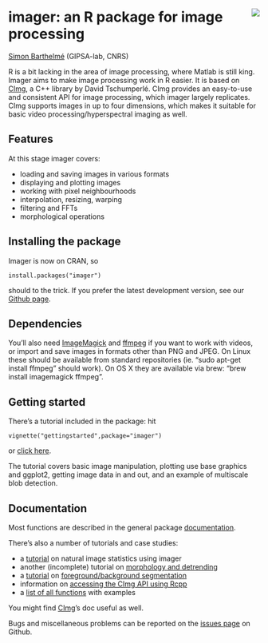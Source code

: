 <!-- --- -->
<!-- title: "imager: an R package for image processing" -->
<!-- --- -->

<div id="header">
<p><img src="warped_parrots_small.png" style="float: right; margin-left: 20px;" /></p>
<h1 class="title">imager: an R package for image processing</h1>

</div>


[Simon Barthelmé](http://sites.google.com/site/simonbarthelme) (GIPSA-lab, CNRS) 

<!-- <img src="warped_parrots_small.png" style="float: right; margin-left: 20px;" /> -->


R is a bit lacking in the area of image processing, where Matlab is still king. Imager aims to make image processing work in R easier. It is based on [CImg](http://cimg.sourceforge.net/), a C++ library by David Tschumperlé. CImg provides an easy-to-use and consistent API for image processing, which imager largely replicates. CImg supports images in up to four dimensions, which makes it suitable for basic video processing/hyperspectral imaging as well. 

## Features

At this stage imager covers:

- loading and saving images in various formats
- displaying and plotting images
- working with pixel neighbourhoods 
- interpolation, resizing, warping
- filtering and FFTs
- morphological operations 

## Installing the package

Imager is now on CRAN, so

	install.packages("imager")

should to the trick. If you prefer the latest development version, see our [Github page](https://www.github.com/dahtah/imager). 

## Dependencies

You'll also need [ImageMagick](http://www.imagemagick.org/script/binary-releases.php) and [ffmpeg](http://ffmpeg.org/download.html) if you want to work with videos, or import and save images in formats other than PNG and JPEG. On Linux these should be available from standard repositories (ie. "sudo apt-get install ffmpeg" should work). On OS X they are available via brew: "brew install imagemagick ffmpeg". 

## Getting started 

There's a tutorial included in the package:  hit

	vignette("gettingstarted",package="imager")

or [click here](gettingstarted.html).

The tutorial covers basic image manipulation, plotting use base graphics and ggplot2, getting image data in and out, and an example of multiscale blob detection.

## Documentation

Most functions are described in the general package [documentation](imager.html).

There's also a number of tutorials and case studies:

- a [tutorial](image_stats.html) on natural image statistics using imager
- another (incomplete) tutorial on [morphology and detrending](morphology.html)
- a [tutorial](foreground_background.html) on [foreground/background segmentation](http://opensource.graphics/how-to-code-a-nice-user-guided-foreground-extraction-algorithm/)
- information on [accessing the CImg API using Rcpp](cpp_api.html)
- a [list of all functions](https://cran.r-project.org/web/packages/imager/imager.pdf) with examples

You might find [CImg](http://cimg.eu/)'s doc useful as well. 

Bugs and miscellaneous problems can be reported on the [issues page](https://github.com/dahtah/imager/issues) on Github. 
